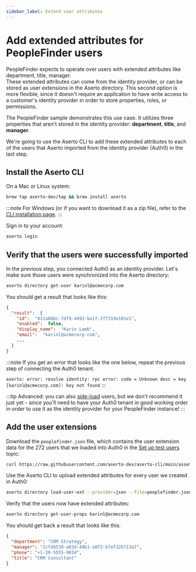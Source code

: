 ```yaml
---
sidebar_label: Extend user attributes 
---
```


# Add extended attributes for PeopleFinder users

PeopleFinder expects to operate over users with extended attributes like department, title, manager.  
These extended attributes can come from the identity provider, or can be stored as user extensions 
in the Aserto directory. This second option is more flexible, since it doesn't require an application 
to have write access to a customer's identity provider in order to store properties, roles, or permissions.

The PeopleFinder sample demonstrates this use case. It utilizes three properties that aren't stored 
in the identity provider: **department**, **title**, and **manager**.

We're going to use the Aserto CLI to add these extended attributes to each of the users that Aserto 
imported from the identity provider (Auth0) in the last step.

## Install the Aserto CLI

On a Mac or Linux system:

```bash
brew tap aserto-dev/tap && brew install aserto
```

:::note
For Windows (or if you want to download it as a zip file), refer to the [CLI installation page](/docs/command-line-interface/installation).
:::

Sign in to your account:

```bash
aserto login
```

## Verify that the users were successfully imported 

In the previous step, you connected Auth0 as an identity provider. Let's make sure those users
were synchronized into the Aserto directory:

```bash
aserto directory get-user karinl@acmecorp.com
```

You should get a result that looks like this:
```json
{
  "result":  {
    "id":  "011a88bc-7df9-4d92-ba1f-2ff319e101e1",
    "enabled":  false,
    "display_name":  "Karin Lamb",
    "email":  "karinl@acmecorp.com",
    ...
  }
}
```

:::note
If you get an error that looks like the one below, repeat the previous step of connecting the Auth0 tenant.

`aserto: error: resolve identity: rpc error: code = Unknown desc = key [karinl@acmecorp.com]: key not found` 
:::

:::tip
Advanced: you can also [side-load](/docs/command-line-interface/directory#side-loading) users, but we 
don't recommend it just yet - since you'll need to have your Auth0 tenant in good working order in order to 
use it as the identity provider for your PeopleFinder instance!
:::

## Add the user extensions 

Download the `peoplefinder.json` file, which contains the user extension data for the 272 users that 
we loaded into Auth0 in the [Set up test users](/docs/getting-started/set-up-users) topic:

```bash
curl https://raw.githubusercontent.com/aserto-dev/aserto-cli/main/assets/peoplefinder.json >peoplefinder.json
```

Use the Aserto CLI to upload extended attributes for every user we created in Auth0:

```bash
aserto directory load-user-ext --provider=json --file=peoplefinder.json
```

Verify that the users now have extended attributes:

```bash
aserto directory get-user-props karinl@acmecorp.com 
```

You should get back a result that looks like this:

```json
{
  "department": "CRM Strategy",
  "manager": "2cfdb538-a03d-44b1-a0f2-b7ef32b713a7",
  "phone": "+1-20-5555-9834",
  "title": "CRM Consultant"
}
```

